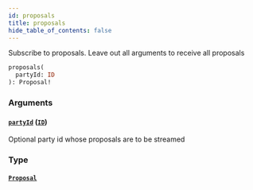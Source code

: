 ```yaml
---
id: proposals
title: proposals
hide_table_of_contents: false
---
```



Subscribe to proposals. Leave out all arguments to receive all proposals

```graphql
proposals(
  partyId: ID
): Proposal!
```


### Arguments

#### [`partyId`](#) ([`ID`](/mainnet/api/graphql/scalars/id))

Optional party id whose proposals are to be streamed


### Type

#### [`Proposal`](/mainnet/api/graphql/objects/proposal)






